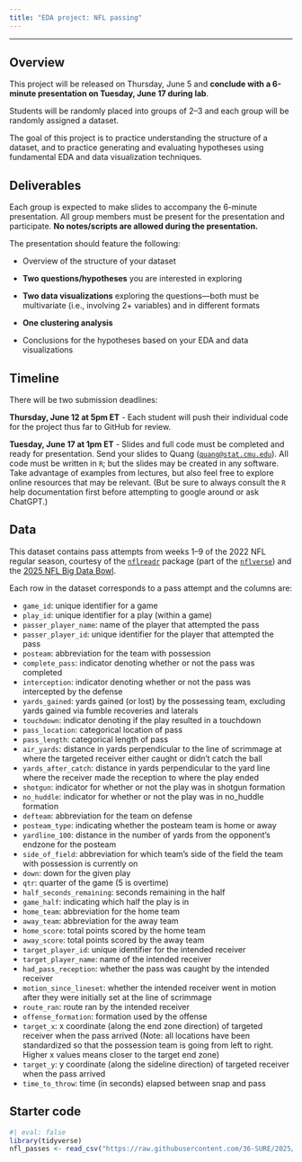 ```yaml
---
title: "EDA project: NFL passing"
---
```


---

## Overview

This project will be released on Thursday, June 5 and **conclude with a 6-minute presentation on Tuesday, June 17 during lab**.

Students will be randomly placed into groups of 2--3 and each group will be randomly assigned a dataset.

The goal of this project is to practice understanding the structure of a dataset, and to practice generating and evaluating hypotheses using fundamental EDA and data visualization techniques.

## Deliverables

Each group is expected to make slides to accompany the 6-minute presentation. All group members must be present for the presentation and participate. **No notes/scripts are allowed during the presentation.**

The presentation should feature the following:

* Overview of the structure of your dataset

* **Two questions/hypotheses** you are interested in exploring

* **Two data visualizations** exploring the questions---both must be multivariate (i.e., involving 2+ variables) and in different formats

* **One clustering analysis**

* Conclusions for the hypotheses based on your EDA and data visualizations

## Timeline

There will be two submission deadlines:

**Thursday, June 12 at 5pm ET** - Each student will push their individual code for the project thus far to GitHub for review.

**Tuesday, June 17 at 1pm ET** - Slides and full code must be completed and ready for presentation. Send your slides to Quang ([`quang@stat.cmu.edu`](mailto:quang@stat.cmu.edu)). All code must be written in `R`; but the slides may be created in any software. Take advantage of examples from lectures, but also feel free to explore online resources that may be relevant. (But be sure to always consult the `R` help documentation first before attempting to google around or ask ChatGPT.)

## Data

This dataset contains pass attempts from weeks 1--9 of the 2022 NFL regular season, courtesy of the [`nflreadr`](https://nflreadr.nflverse.com/) package (part of the [`nflverse`](https://nflverse.nflverse.com/)) and the [2025 NFL Big Data Bowl](https://www.kaggle.com/competitions/nfl-big-data-bowl-2025/data).

Each row in the dataset corresponds to a pass attempt and the columns are:

* `game_id`: unique identifier for a game                
* `play_id`: unique identifier for a play (within a game)
* `passer_player_name`: name of the player that attempted the pass
* `passer_player_id`: unique identifier for the player that attempted the pass
* `posteam`: abbreviation for the team with possession
* `complete_pass`: indicator denoting whether or not the pass was completed
* `interception`: indicator denoting whether or not the pass was intercepted by the defense
* `yards_gained`: yards gained (or lost) by the possessing team, excluding yards gained via fumble recoveries and laterals
* `touchdown`: indicator denoting if the play resulted in a touchdown
* `pass_location`: categorical location of pass
* `pass_length`: categorical length of pass
* `air_yards`: distance in yards perpendicular to the line of scrimmage at where the targeted receiver either caught or didn't catch the ball
* `yards_after_catch`: distance in yards perpendicular to the yard line where the receiver made the reception to where the play ended
* `shotgun`: indicator for whether or not the play was in shotgun formation
* `no_huddle`: indicator for whether or not the play was in no_huddle formation
* `defteam`: abbreviation for the team on defense
* `posteam_type`: indicating whether the posteam team is home or away
* `yardline_100`: distance in the number of yards from the opponent's endzone for the posteam
* `side_of_field`: abbreviation for which team's side of the field the team with possession is currently on
* `down`: down for the given play
* `qtr`: quarter of the game (5 is overtime)
* `half_seconds_remaining`: seconds remaining in the half
* `game_half`: indicating which half the play is in
* `home_team`: abbreviation for the home team
* `away_team`: abbreviation for the away team
* `home_score`: total points scored by the home team
* `away_score`: total points scored by the away team
* `target_player_id`: unique identifier for the intended receiver  
* `target_player_name`: name of the intended receiver  
* `had_pass_reception`: whether the pass was caught by the intended receiver 
* `motion_since_lineset`:  whether the intended receiver went in motion after they were initially set at the line of scrimmage
* `route_ran`: route ran by the intended receiver             
* `offense_formation`: formation used by the offense
* `target_x`: x coordinate (along the end zone direction) of targeted receiver when the pass arrived (Note: all locations have been standardized so that the possession team is going from left to right. Higher x values means closer to the target end zone)    
* `target_y`: y coordinate (along the sideline direction) of targeted receiver when the pass arrived              
* `time_to_throw`: time (in seconds) elapsed between snap and pass


## Starter code

```r
#| eval: false
library(tidyverse)
nfl_passes <- read_csv("https://raw.githubusercontent.com/36-SURE/2025/main/data/nfl_passes.csv")
```
